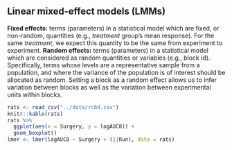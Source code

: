 ## Linear mixed-effect models (LMMs)

**Fixed effects:** terms (parameters) in a statistical model which are fixed, or non-random, quantities (e.g., *treatment* group's mean response). For the same *treatment*, we expect this quantity to be the same from experiment to experiment.
**Random effects:** terms (parameters) in a statistical model which are considered as random quantities or variables (e.g., block id). Specifically, terms whose levels are a representative sample from a population, and where the variance of the population is of interest should be allocated as random. Setting a block as a random effect allows us to infer variation between blocks as well as the variation between experimental units within blocks.


```r
rats <- read_csv("../data/rcbd.csv")
knitr::kable(rats)
rats %>%
  ggplot(aes(x = Surgery, y = logAUC8)) +
  geom_boxplot()
lmer <- lmer(logAUC8 ~ Surgery + (1|Run), data = rats)
```